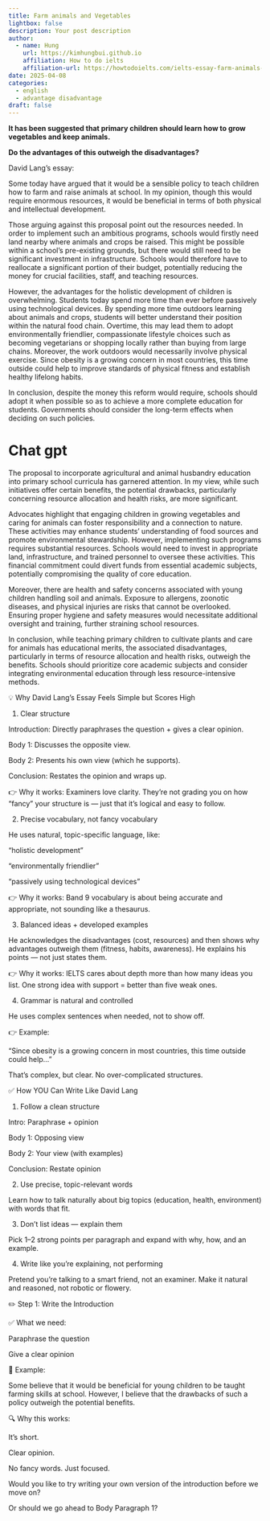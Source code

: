 ```yaml
---
title: Farm animals and Vegetables
lightbox: false
description: Your post description
author:
  - name: Hung
    url: https://kimhungbui.github.io
    affiliation: How to do ielts
    affiliation-url: https://howtodoielts.com/ielts-essay-farm-animals-vegetables/
date: 2025-04-08
categories:
  - english
  - advantage disadvantage
draft: false
---
```

__It has been suggested that primary children should learn how to grow vegetables and keep animals.__

__Do the advantages of this outweigh the disadvantages?__

David Lang's essay:

Some today have argued that it would be a sensible policy to teach children how to farm and raise animals at school. In my opinion, though this would require enormous resources, it would be beneficial in terms of both physical and intellectual development.

Those arguing against this proposal point out the resources needed. In order to implement such an ambitious programs, schools would firstly need land nearby where animals and crops be raised. This might be possible within a school's pre-existing grounds, but there would still need to be significant investment in infrastructure. Schools would therefore have to reallocate a significant portion of their budget, potentially reducing the money for crucial facilities, staff, and teaching resources.

However, the advantages for the holistic development of children is overwhelming. Students today spend more time than ever before passively using technological devices. By spending more time outdoors learning about animals and crops, students will better understand their position within the natural food chain. Overtime, this may lead them to adopt environmentally friendlier, compassionate lifestyle choices such as becoming vegetarians or shopping locally rather than buying from large chains. Moreover, the work outdoors would necessarily involve physical exercise. Since obesity is a growing concern in most countries, this time outside could help to improve standards of physical fitness and establish healthy lifelong habits.

In conclusion, despite the money this reform would require, schools should adopt it when possible so as to achieve a more complete education for students. Governments should consider the long-term effects when deciding on such policies.


# Chat gpt

The proposal to incorporate agricultural and animal husbandry education into primary school curricula has garnered attention. In my view, while such initiatives offer certain benefits, the potential drawbacks, particularly concerning resource allocation and health risks, are more significant.

Advocates highlight that engaging children in growing vegetables and caring for animals can foster responsibility and a connection to nature. These activities may enhance students' understanding of food sources and promote environmental stewardship. However, implementing such programs requires substantial resources. Schools would need to invest in appropriate land, infrastructure, and trained personnel to oversee these activities. This financial commitment could divert funds from essential academic subjects, potentially compromising the quality of core education.

Moreover, there are health and safety concerns associated with young children handling soil and animals. Exposure to allergens, zoonotic diseases, and physical injuries are risks that cannot be overlooked. Ensuring proper hygiene and safety measures would necessitate additional oversight and training, further straining school resources.

In conclusion, while teaching primary children to cultivate plants and care for animals has educational merits, the associated disadvantages, particularly in terms of resource allocation and health risks, outweigh the benefits. Schools should prioritize core academic subjects and consider integrating environmental education through less resource-intensive methods.

💡 Why David Lang's Essay Feels Simple but Scores High

1. Clear structure

Introduction: Directly paraphrases the question + gives a clear opinion.

Body 1: Discusses the opposite view.

Body 2: Presents his own view (which he supports).

Conclusion: Restates the opinion and wraps up.

👉 Why it works: Examiners love clarity. They're not grading you on how "fancy" your structure is — just that it's logical and easy to follow.

2. Precise vocabulary, not fancy vocabulary

He uses natural, topic-specific language, like:

“holistic development”

“environmentally friendlier”

“passively using technological devices”

👉 Why it works: Band 9 vocabulary is about being accurate and appropriate, not sounding like a thesaurus.

3. Balanced ideas + developed examples

He acknowledges the disadvantages (cost, resources) and then shows why advantages outweigh them (fitness, habits, awareness). He explains his points — not just states them.

👉 Why it works: IELTS cares about depth more than how many ideas you list. One strong idea with support = better than five weak ones.

4. Grammar is natural and controlled

He uses complex sentences when needed, not to show off.

👉 Example:

“Since obesity is a growing concern in most countries, this time outside could help…”

That's complex, but clear. No over-complicated structures.

✅ How YOU Can Write Like David Lang

1. Follow a clean structure

Intro: Paraphrase + opinion

Body 1: Opposing view

Body 2: Your view (with examples)

Conclusion: Restate opinion

2. Use precise, topic-relevant words

Learn how to talk naturally about big topics (education, health, environment) with words that fit.

3. Don't list ideas — explain them

Pick 1–2 strong points per paragraph and expand with why, how, and an example.

4. Write like you're explaining, not performing

Pretend you're talking to a smart friend, not an examiner. Make it natural and reasoned, not robotic or flowery.

✏️ Step 1: Write the Introduction

✅ What we need:

Paraphrase the question

Give a clear opinion

🧠 Example:

Some believe that it would be beneficial for young children to be taught farming skills at school. However, I believe that the drawbacks of such a policy outweigh the potential benefits.

🔍 Why this works:

It's short.

Clear opinion.

No fancy words. Just focused.

Would you like to try writing your own version of the introduction before we move on?

Or should we go ahead to Body Paragraph 1?